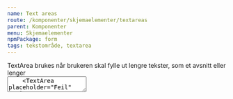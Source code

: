 ```yaml
---
name: Text areas
route: /komponenter/skjemaelementer/textareas
parent: Komponenter
menu: Skjemaelementer
npmPackage: form
tags: tekstområde, textarea
---
```



<PageHeader>
  TextArea brukes når brukeren skal fylle ut lengre tekster, som et avsnitt
  eller lenger
</PageHeader>

<Playground>
  <div
    style={{
      display: 'grid',
      rowGap: '1em',
    }}
  >
    <TextArea placeholder="Suksess" variant="success" />
    <TextArea placeholder="Feil" variant="error" resize={true} />
    <TextArea placeholder="Info" variant="info" />
  </div>
</Playground>

## Komponenter

### TextArea

<ImportStatement imports="TextArea" />
<Props of={TextArea} />
